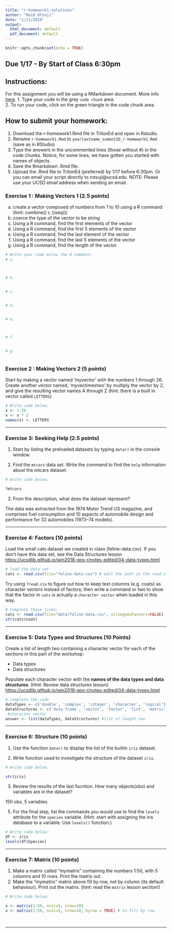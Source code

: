 ```yaml
---
title: "r-homework1-solutions"
author: "Reid Otsuji"
date: "1/11/2018"
output:
  html_document: default
  pdf_document: default
---
```


```r
knitr::opts_chunk$set(echo = TRUE)
```



## Due 1/17 - By Start of Class 6:30pm
## Instructions:
For this assignment you will be using a RMarkdown document. More info [here](http://rmarkdown.rstudio.com/). 
1. Type your code in the grey `code chunk` area.  
2. To run your code, click on the green triangle in the code chunk area.

## How to submit your homework:
1. Download the r-homework1.Rmd file in TritonEd and open in Rstudio.
2. Rename `r-homework1.Rmd` to `yourlastname_sudentID_r-homework1.Rmd` (save as in RStudio)
3. Type the answers in the uncommented lines (those without #) in the code chunks. Notice, for some lines, we have gotten you started with names of objects.
4. Save the Rmarkdown .Rmd file. 
5. Upload the .Rmd file to TritonEd (preferred) by 1/17 before 6:30pm. Or you can email your script directly to rotsuji@ucsd.edu. NOTE: Please use your UCSD email address when sending an email.  


### Exercise 1 : Making Vectors 1 (2.5 points)
a. create a vector composed of numbers from 1 to 10 using a R command  (hint: combine() c ()seq())
b. coerce the type of the vector to be string
c. Using a R command, find the first elements of the vector
d. Using a R command, find the first 5 elements of the vector
e. Using a R command, find the last element of the vector
f. Using a R command, find the last 5 elements of the vector
g. Using a R command, find the length of the vector
```r
# Write your code below the # comment:
# a.



# b.


# c. 


# d.


# e. 



# f.


# g.  



```

### Exercise 2 : Making Vectors 2 (5 points)
Start by making a vector named 'myvector' with the numbers 1 through 26.
Create another vector named, 'myvectimestwo' by multiply the vector by 2, and give the resulting vector names A through Z (hint: there is a built in vector called `LETTERS`)
```r
# Write code below:
x <- 1:26
x <- x * 2
names(x) <- LETTERS


```

---

### Exercise 3: Seeking Help (2.5 points)
1. Start by listing the preloaded datasets by typing `data()` in the console window.

2. Find the `mtcars` data set. Write the command to find the `help` information about the mtcars dataset.
```r
# Write code below:

?mtcars

```


3. From the description, what does the dataset represent?

The data was extracted from the 1974 Motor Trend US magazine, and comprises fuel consumption and 10 aspects of automobile design and performance for 32 automobiles (1973–74 models).

---

### Exercise 4: Factors (10 points)
Load the small cats dataset we created in class (feline-data.csv).  If you don't have this data set, see the Data Structures lesson <https://ucsdlib.github.io/win2018-gps-r/notes-edited/04-data-types.html>
```r
# load the data set
cats <- read.csv(file="feline-data.csv") # edit the path in the read.csv function to the data file on your computer.
```

Try using `?read.csv` to figure out how to keep text columns (e.g. coats) as character vectors instead of factors; then write a command or two to show that the factor in `cats` is actually a `character vector` when loaded in this way.

```r
# Complete these lines:
cats <- read.csv(file="data/feline-data.csv", stringsAsFactors=FALSE)
str(cats$coat)
```

---

### Exercise 5: Data Types and Structures (10 Points)
Create a list of length two containing a character vector for each of the sections in this part of the workshop:

* Data types
* Data structures

Populate each character vector with the **names of the data types and data structures**.
(Hint: Review data structures lesson) <https://ucsdlib.github.io/win2018-gps-r/notes-edited/04-data-types.html>

```r
# complete the code
dataTypes <- c('double', 'complex', 'integer', 'character', 'logical') #character vector 
dataStructures <- c('data.frame', 'vector', 'factor', 'list', 'matrix')
 #character vector 
answer <- list(dataTypes, dataStructures) #list of length two

```

---

### Exercise 6: Structure (10 points)
1. Use the function `data()` to display the list of the builtin `iris` dataset. 

2. Write function used to investigate the structure of the dataset `iris`.

```r
# Write code below:

str(iris)

```


3. Review the results of the last fucntion.  How many objects(obs) and variables are in the dataset? 

150 obs, 5 variables



5. For the final step, list the commands you would use to find the `levels` attribute for the `species` variable. 
(Hint: start with assigning the iris database to a variable. Use `levels()` function.)
```r
# Write code below:
df <- iris
levels(df$Species)

```


---

### Exercise 7: Matrix (10 points)

1. Make a matrix called "mymatrix" containing the numbers 1:50, with 5 columns and 10 rows. Print the matrix out.
2. Make the "mymatrix" matrix above fill by row, not by column (its default behaviour). Print out the matrix.
(hint: read the `matrix` lesson section!)
 
```r
# Write code below:

x <- matrix(1:50, ncol=5, nrow=10)
x <- matrix(1:50, ncol=5, nrow=10, byrow = TRUE) # to fill by row

 
```
 
---




